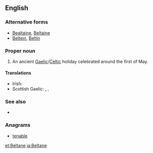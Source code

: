 ==English==
{{wikipedia}}

===Alternative forms===
* [[Bealtaine]], [[Beltaine]]
* [[Beltein]], [[Beltin]]

<!-- format and uncomment:
===Etymology===
From the Celtic ''*belo-tanos'' "bright fire".
-->

===Proper noun===
{{en-proper noun}}

# An ancient [[Gaelic]]/[[Celtic]] holiday celebrated around the first of May. 

====Translations====
{{trans-top|holiday}}
* Irish: {{t-|ga|Lá Bealtaine|m}}
* Scottish Gaelic: {{t-|gd|Là Bealltainn|m}}, {{t-|gd|Là Buidhe Bealltainn|m}}, {{t-|gd|Bealltainn|f}}
{{trans-mid}}
{{trans-bottom}}

===See also===
* {{list:Wiccan Sabbats/en}}

===Anagrams===
* [[tenable#English|tenable]]

[[et:Beltane]]
[[ja:Beltane]]